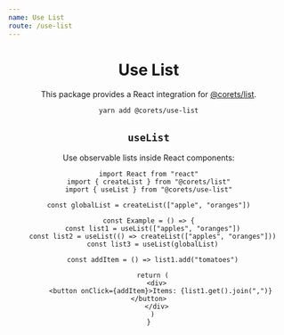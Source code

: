 ```yaml
---
name: Use List
route: /use-list
---
```



<Header repository="use-list" />

# Use List

This package provides a React integration for [@corets/list](/list).

```bash
yarn add @corets/use-list
```

## `useList`

Use observable lists inside React components:

```tsx
import React from "react"
import { createList } from "@corets/list"
import { useList } from "@corets/use-list"

const globalList = createList(["apple", "oranges"])

const Example = () => {
  const list1 = useList(["apples", "oranges"])
  const list2 = useList(() => createList(["apples", "oranges"]))
  const list3 = useList(globalList)

  const addItem = () => list1.add("tomatoes")

  return (
    <div>
      <button onClick={addItem}>Items: {list1.get().join(",")}</button>
    </div>
  )
}
```
